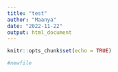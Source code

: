 ```yaml
---
title: "test"
author: "Maanya"
date: "2022-11-22"
output: html_document
---
```


```r
knitr::opts_chunk$set(echo = TRUE)
```

```r
#newfile
```



